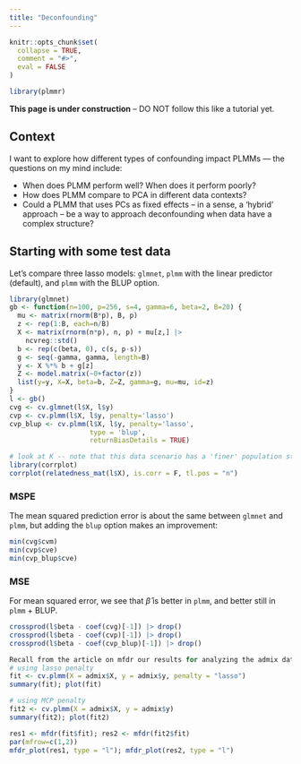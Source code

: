 ```yaml
---
title: "Deconfounding"
---
```


```r
knitr::opts_chunk$set(
  collapse = TRUE,
  comment = "#>",
  eval = FALSE
)
```

```r
library(plmmr)
```


**This page is under construction** -- DO NOT follow this like a tutorial yet.

## Context 

I want to explore how different types of confounding impact PLMMs --- the questions on my mind include: 

  * When does PLMM perform well? When does it perform poorly? 
  * How does PLMM compare to PCA in different data contexts? 
  * Could a PLMM that uses PCs as fixed effects -- in a sense, a 'hybrid' approach -- be a way to approach deconfounding when data have a complex structure? 
  
## Starting with some test data 

Let's compare three lasso models: `glmnet`, `plmm` with the linear predictor (default), and `plmm` with the BLUP option. 

```r
library(glmnet)
gb <- function(n=100, p=256, s=4, gamma=6, beta=2, B=20) {
  mu <- matrix(rnorm(B*p), B, p)
  z <- rep(1:B, each=n/B)
  X <- matrix(rnorm(n*p), n, p) + mu[z,] |>
    ncvreg::std()
  b <- rep(c(beta, 0), c(s, p-s))
  g <- seq(-gamma, gamma, length=B)
  y <- X %*% b + g[z]
  Z <- model.matrix(~0+factor(z))
  list(y=y, X=X, beta=b, Z=Z, gamma=g, mu=mu, id=z)
}
l <- gb()
cvg <- cv.glmnet(l$X, l$y)
cvp <- cv.plmm(l$X, l$y, penalty='lasso')
cvp_blup <- cv.plmm(l$X, l$y, penalty='lasso',
                    type = 'blup',
                    returnBiasDetails = TRUE)

# look at K -- note that this data scenario has a 'finer' population structure
library(corrplot)
corrplot(relatedness_mat(l$X), is.corr = F, tl.pos = "n")

```

### MSPE

The mean squared prediction error is about the same between `glmnet` and `plmm`, but adding the `blup` option makes an improvement: 

```r
min(cvg$cvm)
min(cvp$cve)
min(cvp_blup$cve)
```

### MSE

For mean squared error, we see that $\hat \beta$ is better in `plmm`, and better still in `plmm` + BLUP. 

```r
crossprod(l$beta - coef(cvg)[-1]) |> drop()
crossprod(l$beta - coef(cvp)[-1]) |> drop()
crossprod(l$beta - coef(cvp_blup)[-1]) |> drop()
```



```r
Recall from the article on mfdr our results for analyzing the admix data: 
# using lasso penalty 
fit <- cv.plmm(X = admix$X, y = admix$y, penalty = "lasso") 
summary(fit); plot(fit)

# using MCP penalty 
fit2 <- cv.plmm(X = admix$X, y = admix$y)
summary(fit2); plot(fit2)

res1 <- mfdr(fit$fit); res2 <- mfdr(fit2$fit)
par(mfrow=c(1,2))
mfdr_plot(res1, type = "l"); mfdr_plot(res2, type = "l")
```




